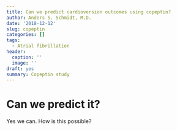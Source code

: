 ```yaml
---
title: Can we predict cardioversion outcomes using copeptin? 
author: Anders S. Schmidt, M.D.
date: '2018-12-12'
slug: copeptin
categories: []
tags:
  - Atrial fibrillation
header:
  caption: ''
  image: ''
draft: yes
summary: Copeptin study
---
```


# Can we predict it? 

Yes we can. How is this possible? 